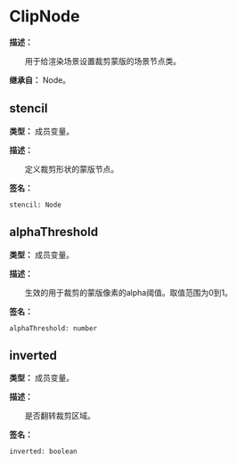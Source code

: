 
# ClipNode

**描述：**

&emsp;&emsp;用于给渲染场景设置裁剪蒙版的场景节点类。

**继承自：** Node。

## stencil

**类型：** 成员变量。

**描述：**

&emsp;&emsp;定义裁剪形状的蒙版节点。

**签名：**
```tl
stencil: Node
```

## alphaThreshold

**类型：** 成员变量。

**描述：**

&emsp;&emsp;生效的用于裁剪的蒙版像素的alpha阈值。取值范围为0到1。

**签名：**
```tl
alphaThreshold: number
```

## inverted

**类型：** 成员变量。

**描述：**

&emsp;&emsp;是否翻转裁剪区域。

**签名：**
```tl
inverted: boolean
```